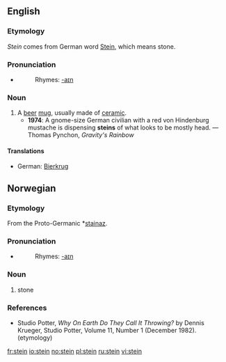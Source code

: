 {{see|Stein}}
==English==

===Etymology===
''Stein'' comes from German word [[Stein]], which means stone.

===Pronunciation===
*{{IPA|/staɪn/}}
*:Rhymes: [[Rhymes:English:-aɪn|-aɪn]]

===Noun===
{{en-noun}}

# A [[beer]] [[mug]], usually made of [[ceramic]].
#*'''1974''': A gnome-size German civilian with a red von Hindenburg mustache is dispensing '''steins''' of what looks to be mostly head. — Thomas Pynchon, ''Gravity's Rainbow''

====Translations====
{{top}}
*German: [[Bierkrug]] {{m}}
{{mid}}
{{bottom}}

==Norwegian==

===Etymology===
From the Proto-Germanic *[[stainaz]].

===Pronunciation===
*{{IPA|/staɪn/}}
*:Rhymes: [[Rhymes:English:-aɪn|-aɪn]]

===Noun===
{{no-noun}}

#stone

===References===
*Studio Potter, ''Why On Earth Do They Call It Throwing?'' by Dennis Krueger, Studio Potter, Volume 11, Number 1 (December 1982). (etymology)

[[fr:stein]]
[[io:stein]]
[[no:stein]]
[[pl:stein]]
[[ru:stein]]
[[vi:stein]]